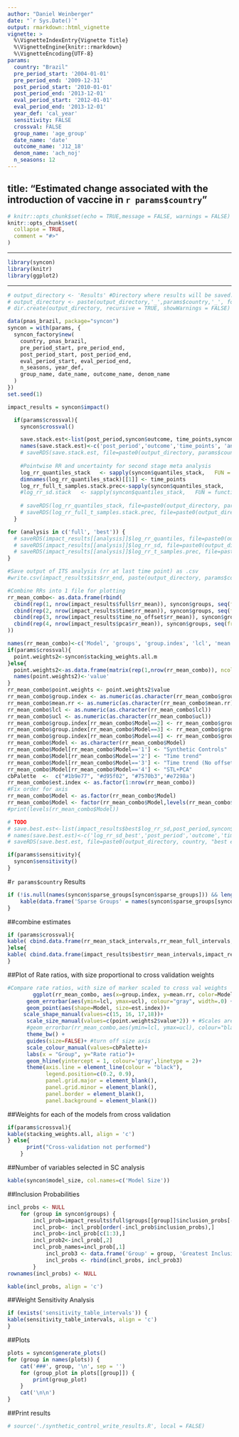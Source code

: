 ```yaml
---
author: "Daniel Weinberger"
date: "`r Sys.Date()`"
output: rmarkdown::html_vignette
vignette: >
  %\VignetteIndexEntry{Vignette Title}
  %\VignetteEngine{knitr::rmarkdown}
  %\VignetteEncoding{UTF-8}
params:
  country: "Brazil"
  pre_period_start: '2004-01-01'
  pre_period_end: '2009-12-31'
  post_period_start: '2010-01-01'
  post_period_end: '2013-12-01'
  eval_period_start: '2012-01-01' 
  eval_period_end: '2013-12-01'
  year_def: 'cal_year'
  sensitivity: FALSE
  crossval: FALSE
  group_name: 'age_group'
  date_name: 'date'
  outcome_name: 'J12_18'  
  denom_name: 'ach_noj' 
  n_seasons: 12
---
```

  title: "Estimated change associated with the introduction of vaccine in `r params$country`"
---

```r
# knitr::opts_chunk$set(echo = TRUE,message = FALSE, warnings = FALSE)
knitr::opts_chunk$set(
  collapse = TRUE,
  comment = "#>"
)
```

---

```r
library(syncon)
library(knitr)
library(ggplot2)
```

---

```r
# output_directory <- 'Results' #Directory where results will be saved.
# output_directory <- paste(output_directory,'_',params$country,'_', format(Sys.time(), '%Y-%m-%d-%H%M%S'), '/', sep = '') #Adds a subfolder to output directory to organize results by date and time run.
# dir.create(output_directory, recursive = TRUE, showWarnings = FALSE)

data(pnas_brazil, package="syncon")
syncon = with(params, {
  syncon_factory$new(
    country, pnas_brazil, 
    pre_period_start, pre_period_end, 
    post_period_start, post_period_end, 
    eval_period_start, eval_period_end, 
    n_seasons, year_def, 
    group_name, date_name, outcome_name, denom_name
  )
})
set.seed(1)
```

```r
impact_results = syncon$impact()
```

```r
  if(params$crossval){
    syncon$crossval()

    save.stack.est<-list(post_period,syncon$outcome, time_points,syncon$ann_pred_quantiles_stack, syncon$pred_quantiles_stack,syncon$rr_roll_stack,syncon$rr_mean_stack,syncon$rr_mean_stack_intervals,syncon$cumsum_prevented_stack)
    names(save.stack.est)<-c('post_period','outcome','time_points', 'ann_pred_quantiles_stack', 'pred_quantiles_stack','rr_roll_stack','rr_mean_stack','rr_mean_stack_intervals','cumsum_prevented_stack')
    # saveRDS(save.stack.est, file=paste0(output_directory, params$country, "Stack estimates.rds"))
    
    #Pointwise RR and uncertainty for second stage meta analysis
    log_rr_quantiles_stack   <- sapply(syncon$quantiles_stack,   FUN = function(quantiles) {quantiles$log_rr_full_t_quantiles}, simplify = 'array')
    dimnames(log_rr_quantiles_stack)[[1]] <- time_points
    log_rr_full_t_samples.stack.prec<-sapply(syncon$quantiles_stack,   FUN = function(quantiles) {quantiles$log_rr_full_t_samples.prec.post}, simplify = 'array')
    #log_rr_sd.stack   <- sapply(syncon$quantiles_stack,   FUN = function(quantiles) {quantiles$log_rr_full_t_sd}, simplify = 'array')
    
    # saveRDS(log_rr_quantiles_stack, file=paste0(output_directory, params$country, "_log_rr_quantiles_stack.rds"))
    # saveRDS(log_rr_full_t_samples.stack.prec, file=paste0(output_directory, params$country, "_log_rr_full_t_samples.stack.prec.rds"))
  }
```

```r

for (analysis in c('full', 'best')) {
  # saveRDS(impact_results[[analysis]]$log_rr_quantiles, file=paste0(output_directory, params$country, "_", analysis, "_log_rr_quantiles.rds"))
  # saveRDS(impact_results[[analysis]]$log_rr_sd, file=paste0(output_directory, params$country, "_", analysis, "_log_rr_sd.rds"))
  # saveRDS(impact_results[[analysis]]$log_rr_t_samples.prec, file=paste0(output_directory, params$country, "_", analysis, "_log_rr_t_samples.prec.rds"))
}

#Save output of ITS analysis (rr at last time point) as .csv
#write.csv(impact_results$its$rr_end, paste(output_directory, params$country, 'rr_classic_its.csv', sep = ''))

#Combine RRs into 1 file for plotting
rr_mean_combo<- as.data.frame(rbind(
  cbind(rep(1, nrow(impact_results$full$rr_mean)), syncon$groups, seq(from=1, by=1, length.out=nrow(impact_results$full$rr_mean)), impact_results$full$rr_mean),
  cbind(rep(2, nrow(impact_results$time$rr_mean)), syncon$groups, seq(from=1, by=1, length.out=nrow(impact_results$time$rr_mean)), impact_results$time$rr_mean),
  cbind(rep(3, nrow(impact_results$time_no_offset$rr_mean)), syncon$groups, seq(from=1, by=1, length.out=nrow(impact_results$time_no_offset$rr_mean)), impact_results$time_no_offset$rr_mean),
  cbind(rep(4, nrow(impact_results$pca$rr_mean)), syncon$groups, seq(from=1, by=1, length.out=nrow(impact_results$pca$rr_mean)), impact_results$pca$rr_mean)
))

names(rr_mean_combo)<-c('Model', 'groups', 'group.index', 'lcl', 'mean.rr', 'ucl')
if(params$crossval){
  point.weights2<-syncon$stacking_weights.all.m
}else{
  point.weights2<-as.data.frame(matrix(rep(1,nrow(rr_mean_combo)), ncol=1))
  names(point.weights2)<-'value'
}
rr_mean_combo$point.weights <- point.weights2$value
rr_mean_combo$group.index <- as.numeric(as.character(rr_mean_combo$group.index))
rr_mean_combo$mean.rr <- as.numeric(as.character(rr_mean_combo$mean.rr))
rr_mean_combo$lcl <- as.numeric(as.character(rr_mean_combo$lcl))
rr_mean_combo$ucl <- as.numeric(as.character(rr_mean_combo$ucl))
rr_mean_combo$group.index[rr_mean_combo$Model==2] <- rr_mean_combo$group.index[rr_mean_combo$Model==2]+0.15
rr_mean_combo$group.index[rr_mean_combo$Model==3] <- rr_mean_combo$group.index[rr_mean_combo$Model==3]+0.3
rr_mean_combo$group.index[rr_mean_combo$Model==4] <- rr_mean_combo$group.index[rr_mean_combo$Model==4]+0.45
rr_mean_combo$Model <- as.character(rr_mean_combo$Model)
rr_mean_combo$Model[rr_mean_combo$Model=='1'] <- "Synthetic Controls"
rr_mean_combo$Model[rr_mean_combo$Model=='2'] <- "Time trend"
rr_mean_combo$Model[rr_mean_combo$Model=='3'] <- "Time trend (No offset)"
rr_mean_combo$Model[rr_mean_combo$Model=='4'] <- "STL+PCA"
cbPalette  <-  c("#1b9e77", "#d95f02", "#7570b3",'#e7298a')
rr_mean_combo$est.index <- as.factor(1:nrow(rr_mean_combo))
#Fix order for axis
rr_mean_combo$Model <- as.factor(rr_mean_combo$Model)
rr_mean_combo$Model <- factor(rr_mean_combo$Model,levels(rr_mean_combo$Model)[c(2,3,4,1)])
#print(levels(rr_mean_combo$Model))

# TODO
# save.best.est<-list(impact_results$best$log_rr_sd,post_period,syncon$outcome, syncon$time_points,impact_results$best$ann_pred_quantiles, impact_results$best$pred_quantiles,impact_results$best$rr_roll,impact_results$best$rr_mean,impact_results$best$rr_mean_intervals,impact_results$best$cumsum_prevented)
# names(save.best.est)<-c('log_rr_sd_best','post_period','outcome','time_points', 'ann_pred_quantiles_best', 'pred_quantiles_best','rr_roll_best','rr_mean_best','rr_mean_best_intervals','cumsum_prevented_best')
# saveRDS(save.best.est, file=paste0(output_directory, country, "best estimates.rds"))

```

```r
if(params$sensitivity){
  syncon$sensitivity()
}

```


#`r params$country` Results

```r
if (!is.null(names(syncon$sparse_groups[syncon$sparse_groups])) && length(names(syncon$sparse_groups[syncon$sparse_groups])) != 0) {
	kable(data.frame('Sparse Groups' = names(syncon$sparse_groups[syncon$sparse_groups]), check.names = FALSE), align = 'c')
}
```

##combine estimates
```r
if (params$crossval){
kable( cbind.data.frame(rr_mean_stack_intervals,rr_mean_full_intervals,rr_mean_time_intervals,rr_mean_time_no_offset_intervals,rr_mean_its_intervals, rr_mean_pca_intervals), align = 'c')
}else{
kable( cbind.data.frame(impact_results$best$rr_mean_intervals,impact_results$full$rr_mean_intervals,impact_results$time$rr_mean_intervals,impact_results$time_no_offset$rr_mean_intervals,impact_results$its$rr_mean_intervals, impact_results$pca$rr_mean_intervals), align = 'c')  
}
```

##Plot of Rate ratios, with size proportional to cross validation weights
```r
#Compare rate ratios, with size of marker scaled to cross val weights
		ggplot(rr_mean_combo, aes(x=group.index, y=mean.rr, color=Model,group=Model)) + 
	  geom_errorbar(aes(ymin=lcl, ymax=ucl), colour="gray", width=.0) +
	  geom_point(aes(shape=Model, size=est.index))+
     scale_shape_manual(values=c(15, 16, 17,18))+
	  scale_size_manual(values=c(point.weights2$value*2)) + #Scales area, which is optimal for bubbl plot
	  #geom_errorbar(rr_mean_combo,aes(ymin=lcl, ymax=ucl), colour="black", width=.1) +
	  theme_bw() +
	  guides(size=FALSE)+ #turn off size axis
	  scale_colour_manual(values=cbPalette)+
	  labs(x = "Group", y="Rate ratio")+
	  geom_hline(yintercept = 1, colour='gray',linetype = 2)+
	  theme(axis.line = element_line(colour = "black"),
	        legend.position=c(0.2, 0.9),
	        panel.grid.major = element_blank(),
	        panel.grid.minor = element_blank(),
	        panel.border = element_blank(),
	        panel.background = element_blank()) 
```

##Weights for each of the models from cross validation
```r
if(params$crossval){
kable(stacking_weights.all, align = 'c')
} else{
      print("Cross-validation not performed")
    }
```
  
##Number of variables selected in SC analysis
```r
kable(syncon$model_size, col.names=c('Model Size'))
```

##Inclusion Probabilities
```r
incl_probs <- NULL
	for (group in syncon$groups) {
	    incl_prob=impact_results$full$groups[[group]]$inclusion_probs[-c(1:(syncon$n_seasons-1)),]
	    incl_prob<- incl_prob[order(-incl_prob$inclusion_probs),]
	    incl_prob<-incl_prob[c(1:3),]
	    incl_prob2<-incl_prob[,2]
	    incl_prob_names=incl_prob[,1]
			incl_prob3 <- data.frame('Group' = group, 'Greatest Inclusion Variable' = incl_prob_names[1], 'Greatest Inclusion Probability' = incl_prob2[1], 'Second Greatest Inclusion Variable' = incl_prob_names[2], 'Second Greatest Inclusion Probability' = incl_prob2[2], 'Third Greatest Inclusion Variable' = incl_prob_names[3], 'Third Greatest Inclusion Probability' = incl_prob2[3], check.names = FALSE)
			incl_probs <- rbind(incl_probs, incl_prob3)
		}
rownames(incl_probs) <- NULL
```

```r
kable(incl_probs, align = 'c')
```

##Weight Sensitivity Analysis
```r
if (exists('sensitivity_table_intervals')) {
kable(sensitivity_table_intervals, align = 'c')
}
```


##Plots
```r
plots = syncon$generate_plots()
for (group in names(plots)) {
	cat('###', group, '\n', sep = '')
	for (group_plot in plots[[group]]) {
		print(group_plot)
	}
	cat('\n\n')
}

```

##Print results
```r
# source('./synthetic_control_write_results.R', local = FALSE)

```